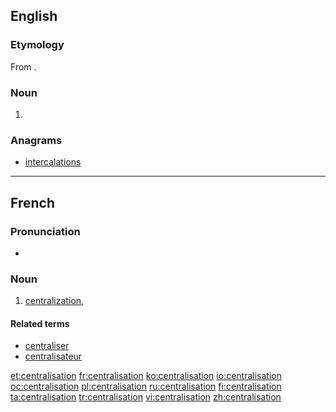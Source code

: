==English==

===Etymology===
From {{etyl|fr|en}} {{term|centralisation|lang=fr}}.

===Noun===
{{en-noun}}

# {{alternative spelling of|centralization}}

===Anagrams===
* [[intercalations#English|intercalations]]

----

==French==

===Pronunciation===
* {{IPA|/sɑ̃t.ʁa.li.za.sjɔ̃/|lang=fr}}

===Noun===
{{fr-noun|f}}

# [[centralization]], {{l/en|centralisation}}

====Related terms====
* [[centraliser]]
* [[centralisateur]]

[[et:centralisation]]
[[fr:centralisation]]
[[ko:centralisation]]
[[io:centralisation]]
[[oc:centralisation]]
[[pl:centralisation]]
[[ru:centralisation]]
[[fi:centralisation]]
[[ta:centralisation]]
[[tr:centralisation]]
[[vi:centralisation]]
[[zh:centralisation]]